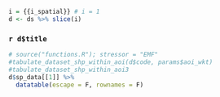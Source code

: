
```r
i = {{i_spatial}} # i = 1
d <- ds %>% slice(i)
```

### `r d$title`

```r
# source("functions.R"); stressor = "EMF"
#tabulate_dataset_shp_within_aoi(d$code, params$aoi_wkt)
#tabulate_dataset_shp_within_aoi3
d$sp_data[[1]] %>% 
  datatable(escape = F, rownames = F)
```
